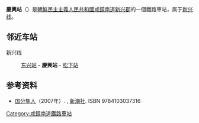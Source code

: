 {{朝鮮半島車站資訊
|公司色 = blue
|文字色 = 
|站名 = 慶興站
|圖片 = 
|pxl = 
|圖片說明 =
|前一站 = [[东兴站_(咸镜南道)|东兴]]
|前一站距離 = 6.2
|後一站距離 = 1.8
|後一站 = [[松下站_(咸镜南道)|松下]]
|所屬路線 = [[新兴线|新兴线]]
|距離 = 58.0
|起點站 = [[咸兴操车场|咸兴操车场]]
|諺文 = 경흥역
|朝鮮漢字 = 慶興驛
|文觀部式 = 
|馬-賴式 = Kyŏnghŭng-yŏk
|副站名 = 
|車站編號 = 
|停站路線數 = 
|所屬公司 = [[朝鮮民主主義人民共和國鐵道省|朝鮮民主主義人民共和國鐵道省]]
|所在地 =[[咸鏡南道|咸鏡南道]][[新兴郡_(朝鲜)|新兴郡]]
|車站構造 = 地面车站
|月台配置 = 
|啟用年月日 =
|廢站年月日 = 
|上下車人次 = 
|統計年度 = 
|轉車 = 
|備註 = 
|全寬備註 = 
}}

'''慶興站'''（{{lang-ko|경흥역}}）是[[朝鮮民主主義人民共和國|朝鮮民主主義人民共和國]][[咸鏡南道|咸鏡南道]][[新兴郡_(朝鲜)|新兴郡]]的一個鐵路車站，属于[[新兴线|新兴线]]。

==邻近车站==
新兴线
:[[东兴站_(咸镜南道)|东兴站]] - '''慶興站''' - [[松下站_(咸镜南道)|松下站]]

== 参考资料 ==
*[[国分隼人|国分隼人]]（2007年）. {{lang|ja|『将軍様の鉄道 北朝鮮鉄道事情』}}, [[新潮社|新潮社]]. ISBN 9784103037316

{{朝鲜铁路小作品}}

{{新兴线}}

[[Category:咸鏡南道鐵路車站|Category:咸鏡南道鐵路車站]]